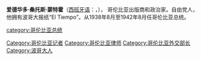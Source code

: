 '''爱德华多·桑托斯·蒙特霍'''（[[西班牙语|西班牙语]]：'''{{lang|es|Eduardo Santos Montejo}}'''，{{bd|1888年|8月28日|1974年|3月27日|catIdx=S}}）， 哥伦比亚出版商和政治家。自由党人，他拥有波哥大报纸“El Tiempo”。从1938年8月至1942年8月任哥伦比亚总统。

{{start box}}
{{succession box|[[阿方索·洛佩斯·普雷马霍|阿方索·洛佩斯·普雷马霍]]|[[阿方索·洛佩斯·普雷马霍|阿方索·洛佩斯·普雷马霍]] |[[哥倫比亞总统|哥倫比亞总统]]|1938年–1942年}}
{{end box}}

{{Authority control}}
{{DEFAULTSORT:Santos Montejo, Eduardo}}
[[Category:哥伦比亚记者|Category:哥伦比亚记者]]
[[Category:哥伦比亚律师|Category:哥伦比亚律师]]
[[Category:哥伦比亚外交部长|Category:哥伦比亚外交部长]]
[[Category:波哥大人|Category:波哥大人]]
[[category:哥伦比亚总统|category:哥伦比亚总统]]